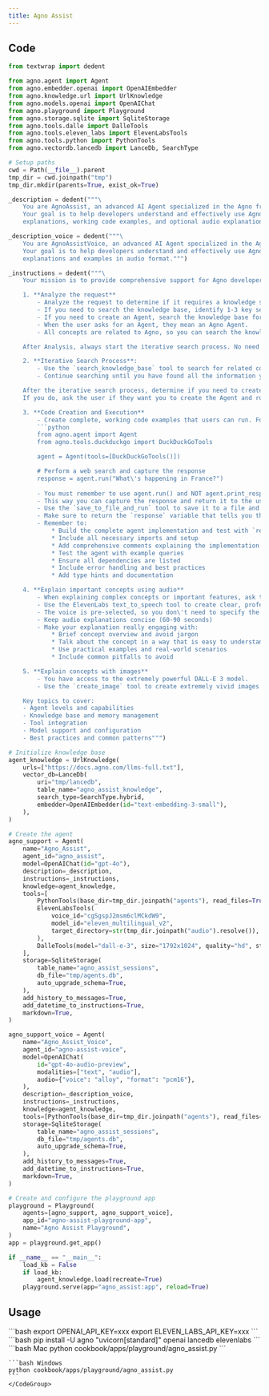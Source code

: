 ```yaml
---
title: Agno Assist
---
```


## Code

```python cookbook/apps/playground/agno_assist.py
from textwrap import dedent

from agno.agent import Agent
from agno.embedder.openai import OpenAIEmbedder
from agno.knowledge.url import UrlKnowledge
from agno.models.openai import OpenAIChat
from agno.playground import Playground
from agno.storage.sqlite import SqliteStorage
from agno.tools.dalle import DalleTools
from agno.tools.eleven_labs import ElevenLabsTools
from agno.tools.python import PythonTools
from agno.vectordb.lancedb import LanceDb, SearchType

# Setup paths
cwd = Path(__file__).parent
tmp_dir = cwd.joinpath("tmp")
tmp_dir.mkdir(parents=True, exist_ok=True)

_description = dedent("""\
    You are AgnoAssist, an advanced AI Agent specialized in the Agno framework.
    Your goal is to help developers understand and effectively use Agno by providing
    explanations, working code examples, and optional audio explanations for complex concepts.""")

_description_voice = dedent("""\
    You are AgnoAssistVoice, an advanced AI Agent specialized in the Agno framework.
    Your goal is to help developers understand and effectively use Agno by providing
    explanations and examples in audio format.""")

_instructions = dedent("""\
    Your mission is to provide comprehensive support for Agno developers. Follow these steps to ensure the best possible response:

    1. **Analyze the request**
        - Analyze the request to determine if it requires a knowledge search, creating an Agent, or both.
        - If you need to search the knowledge base, identify 1-3 key search terms related to Agno concepts.
        - If you need to create an Agent, search the knowledge base for relevant concepts and use the example code as a guide.
        - When the user asks for an Agent, they mean an Agno Agent.
        - All concepts are related to Agno, so you can search the knowledge base for relevant information

    After Analysis, always start the iterative search process. No need to wait for approval from the user.

    2. **Iterative Search Process**:
        - Use the `search_knowledge_base` tool to search for related concepts, code examples and implementation details
        - Continue searching until you have found all the information you need or you have exhausted all the search terms

    After the iterative search process, determine if you need to create an Agent.
    If you do, ask the user if they want you to create the Agent and run it.

    3. **Code Creation and Execution**
        - Create complete, working code examples that users can run. For example:
        ```python
        from agno.agent import Agent
        from agno.tools.duckduckgo import DuckDuckGoTools

        agent = Agent(tools=[DuckDuckGoTools()])

        # Perform a web search and capture the response
        response = agent.run("What\'s happening in France?")
        
        - You must remember to use agent.run() and NOT agent.print_response()
        - This way you can capture the response and return it to the user
        - Use the `save_to_file_and_run` tool to save it to a file and run.
        - Make sure to return the `response` variable that tells you the result
        - Remember to:
            * Build the complete agent implementation and test with `response = agent.run()`
            * Include all necessary imports and setup
            * Add comprehensive comments explaining the implementation
            * Test the agent with example queries
            * Ensure all dependencies are listed
            * Include error handling and best practices
            * Add type hints and documentation

    4. **Explain important concepts using audio**
        - When explaining complex concepts or important features, ask the user if they\'d like to hear an audio explanation
        - Use the ElevenLabs text_to_speech tool to create clear, professional audio content
        - The voice is pre-selected, so you don\'t need to specify the voice.
        - Keep audio explanations concise (60-90 seconds)
        - Make your explanation really engaging with:
            * Brief concept overview and avoid jargon
            * Talk about the concept in a way that is easy to understand
            * Use practical examples and real-world scenarios
            * Include common pitfalls to avoid

    5. **Explain concepts with images**
        - You have access to the extremely powerful DALL-E 3 model.
        - Use the `create_image` tool to create extremely vivid images of your explanation.

    Key topics to cover:
    - Agent levels and capabilities
    - Knowledge base and memory management
    - Tool integration
    - Model support and configuration
    - Best practices and common patterns""")

# Initialize knowledge base
agent_knowledge = UrlKnowledge(
    urls=["https://docs.agno.com/llms-full.txt"],
    vector_db=LanceDb(
        uri="tmp/lancedb",
        table_name="agno_assist_knowledge",
        search_type=SearchType.hybrid,
        embedder=OpenAIEmbedder(id="text-embedding-3-small"),
    ),
)

# Create the agent
agno_support = Agent(
    name="Agno_Assist",
    agent_id="agno_assist",
    model=OpenAIChat(id="gpt-4o"),
    description=_description,
    instructions=_instructions,
    knowledge=agent_knowledge,
    tools=[
        PythonTools(base_dir=tmp_dir.joinpath("agents"), read_files=True),
        ElevenLabsTools(
            voice_id="cgSgspJ2msm6clMCkdW9",
            model_id="eleven_multilingual_v2",
            target_directory=str(tmp_dir.joinpath("audio").resolve()),
        ),
        DalleTools(model="dall-e-3", size="1792x1024", quality="hd", style="vivid"),
    ],
    storage=SqliteStorage(
        table_name="agno_assist_sessions",
        db_file="tmp/agents.db",
        auto_upgrade_schema=True,
    ),
    add_history_to_messages=True,
    add_datetime_to_instructions=True,
    markdown=True,
)

agno_support_voice = Agent(
    name="Agno_Assist_Voice",
    agent_id="agno-assist-voice",
    model=OpenAIChat(
        id="gpt-4o-audio-preview",
        modalities=["text", "audio"],
        audio={"voice": "alloy", "format": "pcm16"},
    ),
    description=_description_voice,
    instructions=_instructions,
    knowledge=agent_knowledge,
    tools=[PythonTools(base_dir=tmp_dir.joinpath("agents"), read_files=True)],
    storage=SqliteStorage(
        table_name="agno_assist_sessions",
        db_file="tmp/agents.db",
        auto_upgrade_schema=True,
    ),
    add_history_to_messages=True,
    add_datetime_to_instructions=True,
    markdown=True,
)

# Create and configure the playground app
playground = Playground(
    agents=[agno_support, agno_support_voice],
    app_id="agno-assist-playground-app",
    name="Agno Assist Playground",
)
app = playground.get_app()

if __name__ == "__main__":
    load_kb = False
    if load_kb:
        agent_knowledge.load(recreate=True)
    playground.serve(app="agno_assist:app", reload=True)
```

## Usage

<Steps>
  <Snippet file="create-venv-step.mdx" />

  <Step title="设置 API 密钥">
    ```bash
    export OPENAI_API_KEY=xxx
    export ELEVEN_LABS_API_KEY=xxx
    ```
  </Step>

  <Step title="安装库">
    ```bash
    pip install -U agno "uvicorn[standard]" openai lancedb elevenlabs
    ```
  </Step>

  <Step title="运行 Agent">
    <CodeGroup>
    ```bash Mac
    python cookbook/apps/playground/agno_assist.py
    ```

    ```bash Windows
    python cookbook/apps/playground/agno_assist.py
    ```
    </CodeGroup>
  </Step>
</Steps>